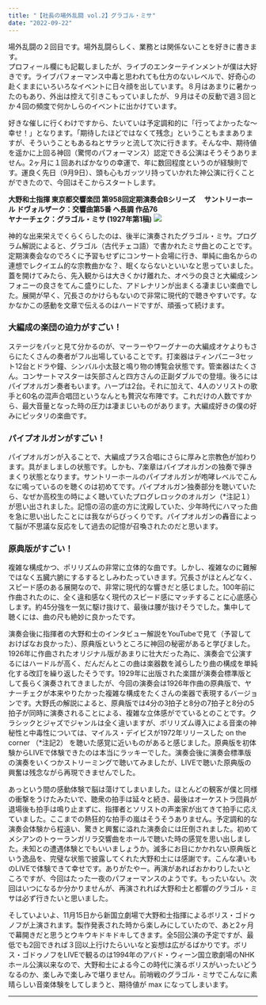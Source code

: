 ```yaml
---
title: "【社長の場外乱闘 vol.2】グラゴル・ミサ"
date: "2022-09-22"
---
```


場外乱闘の２回目です。場外乱闘らしく、業務とは関係ないことを好きに書きます。  
プロフィール欄にも記載しましたが、ライブのエンターテインメントが僕は大好きです。ライブパフォーマンス中毒と思われても仕方のないレベルで、好奇心の赴くままにいろいろなイベントに日々顔を出しています。８月はあまりに暑かったのもあり、外出は控えて引きこもっていましたが、９月はその反動で週３回とか４回の頻度で何かしらのイベントに出かけています。

好きな催しに行くわけですから、たいていは予定調和的に「行ってよかったな〜幸せ！」となります。「期待したほどではなくて残念」ということもままありますが、そういうこともあるねとサラッと流して次に行きます。そんな中、期待値を遥かに上回る神回（驚愕のパフォーマンス）認定できる公演はそうそうありません。2ヶ月に１回あればかなりの幸運で、年に数回程度というのが経験則です。運良く先日（9月9日）、頭も心もガッツリ持っていかれた神公演に行くことができたので、今回はそこからスタートします。

**大野和士指揮 東京都交響楽団 第958回定期演奏会Bシリーズ**　
**サントリーホール ドヴォルザーク：交響曲第5番 ヘ長調 作品76**  
**ヤナーチェク：グラゴル・ミサ (1927年第1稿)**
![](/images/Blog/2022-0922/TMSO958.png)

神的な出来栄えでくらくらしたのは、後半に演奏されたグラゴル・ミサ。プログラム解説によると、グラゴル（古代チェコ語）で書かれたミサ曲とのことです。定期演奏会なのでろくに予習もせずにコンサート会場に行き、単純に曲名からの連想でレクイエム的な宗教曲かな？、眠くならないといいなと思っていました。蓋を開けてみたら、先入観からは大きくかけ離れた、オペラの良さと大編成シンフォニーの良さをてんこ盛りにした、アドレナリンが出まくる凄まじい楽曲でした。展開が早く、冗長さのかけらもないので非常に現代的で聴きやすいです。なかなかこの感動を文章で伝えるのはハードですが、頑張って続けます。

### 大編成の楽団の迫力がすごい！
ステージをパッと見て分かるのが、マーラーやワーグナーの大編成オケよりもさらにたくさんの奏者がフル出場していることです。打楽器はティンパニー3セット12台とドラや鐘、シンバル小太鼓と鳴り物の博覧会状態です。管楽器はたくさん。コンサートマスターは矢部さんと四方さんの正副ダブルでの登壇。後ろにはパイプオルガン奏者もいます。ハープは2台。それに加えて、4人のソリストの歌手と60名の混声合唱団というなんとも贅沢な布陣です。これだけの人数ですから、最大音量となった時の圧力は凄まじいものがあります。大編成好きの僕の好みにピッタリの楽曲です。

### パイプオルガンがすごい！
パイプオルガンが入ることで、大編成プラス合唱にさらに厚みと宗教色が加わります。具がましましの状態です。しかも、7楽章はパイプオルガンの独奏で弾きまくり状態となります。サントリーホールのパイプオルガンが咆哮レベルでこんなに鳴っているのを聴くのは初めてです。パイプオルガン独奏部分を聴いていたら、なぜか高校生の時によく聴いていたプログレロックのオルガン（*注記１）が思い出されました。記憶の沼の底の方に沈殿していた、少年時代にハマった曲を急に思い出したことには我ながらびっくりです。パイプオルガンの轟音によって脳が不思議な反応をして過去の記憶が召喚されたのだと思います。

### 原典版がすごい！
複雑な構成かつ、ポリリズムの非常に立体的な曲です。しかし、複雑なのに難解ではなく五臓六腑にするするとしみわたっていきます。冗長さがほとんどなく、スピード感のある展開なので、非常に現代的な響きだと感じました。100年前に作曲されたのに、全く違和感なく現代のスピード感にマッチすることに心底感心します。約45分強を一気に駆け抜けて、最後は腰が抜けそうでした。集中して聴くには、曲の尺も絶妙に良かったです。

演奏会後に指揮者の大野和士のインタビュー解説をYouTubeで見て（予習しておけばなお良かった）、原典版というところに神回の秘密があると学びました。1926年に作曲されたオリジナル版があまりに壮大だった為に、演奏会で公演するにはハードルが高く、だんだんとこの曲は楽器数を減らしたり曲の構成を単純化する改訂を繰り返したそうです。1929年に出版された楽譜が演奏会標準版として長らく演奏されてきましたが、今回の演奏会は1926年作曲の原典版で、ヤナーチェクが本来やりたかった複雑な構成をたくさんの楽器で表現するバージョンです。大野氏の解説によると、原典版では4分の3拍子と8分の7拍子と8分の5拍子が同時に演奏されることによる、複雑な立体感がでているとのことです。クラシックとジャズでジャンルは全く違いますが、ポリリズム導入による音楽の神秘性と中毒性については、マイルス・デイビスが1972年リリースした on the corner （*注記2） を聴いた感覚に近いものがあると感じました。原典版を初体験からLIVEで体験できたのは本当にラッキーでした。演奏会後に演奏会標準版の演奏をいくつかストリーミングで聴いてみましたが、LIVEで聴いた原典版の興奮は残念ながら再現できませんでした。

あっという間の感動体験で脳は蕩けてしまいました。ほとんどの観客が僕と同様の衝撃をうけたみたいで、聴衆の拍手は延々と続き、最後はオーケストラ団員が退場後も拍手は鳴り止まずに、指揮者とソリストの声楽家が出てきて拍手に応えていました。ここまでの熱狂的な拍手の嵐はそうそうありません。予定調和的な演奏会体験から程遠い、驚きと興奮に溢れた演奏会には圧倒されました。初めてメシアンのトゥーランガリラ交響曲をホールで聴いた時の感覚を思い出しました。未知との遭遇体験とでもいいましょうか。滅多にお目にかかれない原典版という逸品を、完璧な状態で披露してくれた大野和士には感謝です。こんな凄いものLIVEで体験できて幸せです。ありがたやー。再演があればおかわりしたいところですが、今回はたった一夜のパフォーマンスのようです。もったいない。次回はいつになるか分かりませんが、再演されれば大野和士と都響のグラゴル・ミサは必ず行きたいと思いました。

そしていよいよ、11月15日から新国立劇場で大野和士指揮によるボリス・ゴドゥノフが上演されます。製作発表された時から楽しみにしていたので、あと2ヶ月で幕開きだと思うとウキウキドキドキしてきます。全5回公演の予定ですが、最低でも2回できれば３回以上行けたらいいなと妄想は広がるばかりです。ボリス・ゴドゥノフをLIVEで観るのは1994年のアバド・ウィーン国立歌劇場のNHKホール公演以来なので、大野和士による今この時代に演るボリスがいったいどうなるのか、楽しみで楽しみで堪りません。前哨戦のグラゴル・ミサでこんなに素晴らしい音楽体験をしてしまうと、期待値が max になってしまいます。

------------------------------

<Comments />